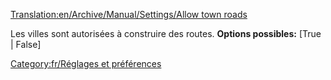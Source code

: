[[Translation:en/Archive/Manual/Settings/Allow town roads]]


Les villes sont autorisées à construire des routes.
'''Options possibles:''' [True | False]

[[Category:fr/Réglages et préférences]]